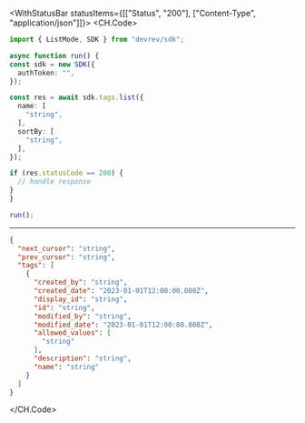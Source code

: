 

<WithStatusBar statusItems={[["Status", "200"], ["Content-Type", "application/json"]]}>
  <CH.Code>
  ```typescript List.ts
  import { ListMode, SDK } from "devrev/sdk";

async function run() {
  const sdk = new SDK({
    authToken: "",
  });

  const res = await sdk.tags.list({
    name: [
      "string",
    ],
    sortBy: [
      "string",
    ],
  });

  if (res.statusCode == 200) {
    // handle response
  }
}

run();
  ```
  ---

  ```json Example Response
  {
    "next_cursor": "string",
    "prev_cursor": "string",
    "tags": [
      {
        "created_by": "string",
        "created_date": "2023-01-01T12:00:00.000Z",
        "display_id": "string",
        "id": "string",
        "modified_by": "string",
        "modified_date": "2023-01-01T12:00:00.000Z",
        "allowed_values": [
          "string"
        ],
        "description": "string",
        "name": "string"
      }
    ]
  }
  ```
  </CH.Code>
</WithStatusBar>
